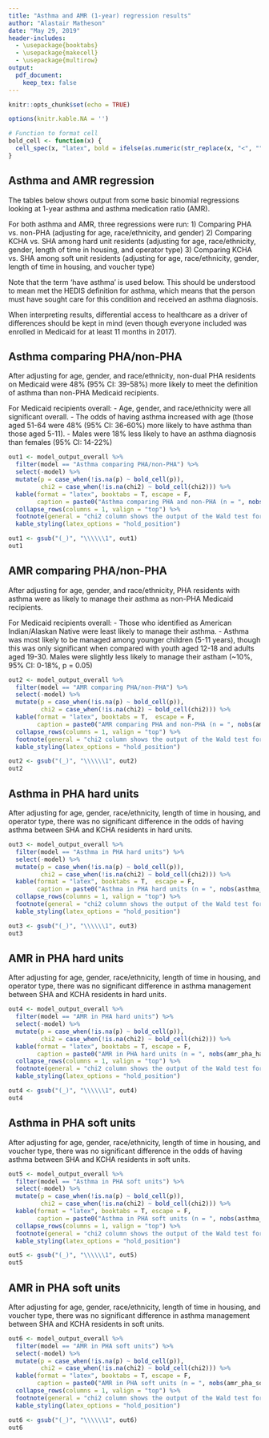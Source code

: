 ```yaml
---
title: "Asthma and AMR (1-year) regression results"
author: "Alastair Matheson"
date: "May 29, 2019"
header-includes:
  - \usepackage{booktabs}
  - \usepackage{makecell}
  - \usepackage{multirow}
output:
  pdf_document:
    keep_tex: false
---
```


```r
knitr::opts_chunk$set(echo = TRUE)

options(knitr.kable.NA = '')

# Function to format cell
bold_cell <- function(x) {
  cell_spec(x, "latex", bold = ifelse(as.numeric(str_replace(x, "<", "")) < 0.05, T, F))
}

```


## Asthma and AMR regression

The tables below shows output from some basic binomial regressions looking at 1-year asthma and asthma medication ratio (AMR).

For both asthma and AMR, three regressions were run:
1) Comparing PHA vs. non-PHA (adjusting for age, race/ethnicity, and gender)
2) Comparing KCHA vs. SHA among hard unit residents (adjusting for age, race/ethnicity, gender, length of time in housing, and operator type)
3) Comparing KCHA vs. SHA among soft unit residents (adjusting for age, race/ethnicity, gender, length of time in housing, and voucher type)

Note that the term 'have asthma' is used below. This should be understood to mean met the HEDIS definition for asthma, which means that 
the person must have sought care for this condition and received an asthma diagnosis.

When interpreting results, differential access to healthcare as a driver of differences should be kept in mind (even though everyone included 
was enrolled in Medicaid for at least 11 months in 2017).

\newpage

## Asthma comparing PHA/non-PHA
After adjusting for age, gender, and race/ethnicity, non-dual PHA residents on Medicaid were 48% (95% CI: 39-58%) more likely 
to meet the definition of asthma than non-PHA Medicaid recipients.

For Medicaid recipients overall:
- Age, gender, and race/ethnicity were all significant overall.
- The odds of having asthma increased with age (those aged 51-64 were 48% (95% CI: 36-60%) more likely to have asthma than those aged 5-11).
- Males were 18% less likely to have an asthma diagnosis than females (95% CI: 14-22%)

```r
out1 <- model_output_overall %>% 
  filter(model == "Asthma comparing PHA/non-PHA") %>%
  select(-model) %>%
  mutate(p = case_when(!is.na(p) ~ bold_cell(p)),
         chi2 = case_when(!is.na(chi2) ~ bold_cell(chi2))) %>%
  kable(format = "latex", booktabs = T, escape = F,
        caption = paste0("Asthma comparing PHA and non-PHA (n = ", nobs(asthma_overall), ")")) %>%
  collapse_rows(columns = 1, valign = "top") %>%
  footnote(general = "chi2 column shows the output of the Wald test for the entire group") %>%
  kable_styling(latex_options = "hold_position")

out1 <- gsub("(_)", "\\\\\\1", out1)
out1

```

\newpage

## AMR comparing PHA/non-PHA
After adjusting for age, gender, and race/ethnicity, PHA residents with asthma were as likely to manage their asthma as non-PHA Medicaid
recipients.

For Medicaid recipients overall:
- Those who identified as American Indian/Alaskan Native were least likely to manage their asthma.
- Asthma was most likely to be managed among younger children (5-11 years), though this was only significant when compared with youth
aged 12-18 and adults aged 19-30.
Males were slightly less likely to manage their astham (~10%, 95% CI: 0-18%, p = 0.05)


```r
out2 <- model_output_overall %>% 
  filter(model == "AMR comparing PHA/non-PHA") %>%
  select(-model) %>%
  mutate(p = case_when(!is.na(p) ~ bold_cell(p)),
         chi2 = case_when(!is.na(chi2) ~ bold_cell(chi2))) %>%
  kable(format = "latex", booktabs = T,  escape = F,
        caption = paste0("AMR comparing PHA and non-PHA (n = ", nobs(amr_overall), ")")) %>%
  collapse_rows(columns = 1, valign = "top") %>%
  footnote(general = "chi2 column shows the output of the Wald test for the entire group") %>%
  kable_styling(latex_options = "hold_position")

out2 <- gsub("(_)", "\\\\\\1", out2)
out2

```

\newpage

## Asthma in PHA hard units
After adjusting for age, gender, race/ethnicity, length of time in housing, and operator type, there was no significant difference 
in the odds of having asthma between SHA and KCHA residents in hard units.


```r
out3 <- model_output_overall %>% 
  filter(model == "Asthma in PHA hard units") %>%
  select(-model) %>%
  mutate(p = case_when(!is.na(p) ~ bold_cell(p)),
         chi2 = case_when(!is.na(chi2) ~ bold_cell(chi2))) %>%
  kable(format = "latex", booktabs = T,  escape = F,
        caption = paste0("Asthma in PHA hard units (n = ", nobs(asthma_pha_hard), ")")) %>%
  collapse_rows(columns = 1, valign = "top") %>%
  footnote(general = "chi2 column shows the output of the Wald test for the entire group") %>%
  kable_styling(latex_options = "hold_position")

out3 <- gsub("(_)", "\\\\\\1", out3)
out3

```

\newpage

## AMR in PHA hard units
After adjusting for age, gender, race/ethnicity, length of time in housing, and operator type, there was no significant difference 
in asthma management between SHA and KCHA residents in hard units.

```r
out4 <- model_output_overall %>% 
  filter(model == "AMR in PHA hard units") %>%
  select(-model) %>%
  mutate(p = case_when(!is.na(p) ~ bold_cell(p)),
         chi2 = case_when(!is.na(chi2) ~ bold_cell(chi2))) %>%
  kable(format = "latex", booktabs = T, escape = F,
        caption = paste0("AMR in PHA hard units (n = ", nobs(amr_pha_hard), ")")) %>%
  collapse_rows(columns = 1, valign = "top") %>%
  footnote(general = "chi2 column shows the output of the Wald test for the entire group") %>%
  kable_styling(latex_options = "hold_position")

out4 <- gsub("(_)", "\\\\\\1", out4)
out4
```


\newpage

## Asthma in PHA soft units
After adjusting for age, gender, race/ethnicity, length of time in housing, and voucher type, there was no significant difference 
in the odds of having asthma between SHA and KCHA residents in soft units.

```r
out5 <- model_output_overall %>% 
  filter(model == "Asthma in PHA soft units") %>%
  select(-model) %>%
  mutate(p = case_when(!is.na(p) ~ bold_cell(p)),
         chi2 = case_when(!is.na(chi2) ~ bold_cell(chi2))) %>%
  kable(format = "latex", booktabs = T, escape = F,
        caption = paste0("Asthma in PHA soft units (n = ", nobs(asthma_pha_soft), ")")) %>%
  collapse_rows(columns = 1, valign = "top") %>%
  footnote(general = "chi2 column shows the output of the Wald test for the entire group") %>%
  kable_styling(latex_options = "hold_position")

out5 <- gsub("(_)", "\\\\\\1", out5)
out5
```

\newpage

## AMR in PHA soft units
After adjusting for age, gender, race/ethnicity, length of time in housing, and voucher type, there was no significant difference 
in asthma management between SHA and KCHA residents in soft units.


```r
out6 <- model_output_overall %>% 
  filter(model == "AMR in PHA soft units") %>%
  select(-model) %>%
  mutate(p = case_when(!is.na(p) ~ bold_cell(p)),
         chi2 = case_when(!is.na(chi2) ~ bold_cell(chi2))) %>%
  kable(format = "latex", booktabs = T, escape = F,
        caption = paste0("AMR in PHA soft units (n = ", nobs(amr_pha_soft), ")")) %>%
  collapse_rows(columns = 1, valign = "top") %>%
  footnote(general = "chi2 column shows the output of the Wald test for the entire group") %>%
  kable_styling(latex_options = "hold_position")

out6 <- gsub("(_)", "\\\\\\1", out6)
out6
```
